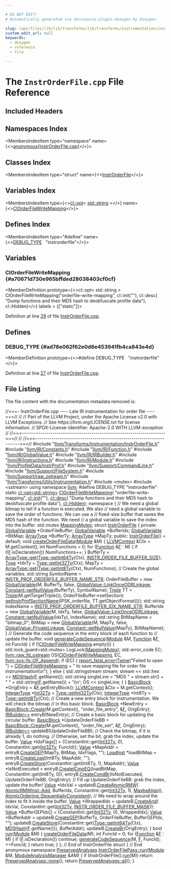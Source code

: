 ```yaml
---

# DO NOT EDIT!
# Automatically generated via docusaurus-plugin-doxygen by Doxygen.

slug: /api/files/lib/lib/transforms/lib/transforms/instrumentation/instrorderfile-cpp
custom_edit_url: null
keywords:
  - doxygen
  - reference
  - file

---
```





# The `InstrOrderFile.cpp` File Reference

<DoxygenPage pluginConfig={pluginConfig}>



## Included Headers

<IncludesList>
<IncludesListItem
  filePath="llvm/Transforms/Instrumentation/InstrOrderFile.h"
  permalink="/docs/api/files/include/include/llvm/include/llvm/transforms/include/llvm/transforms/instrumentation/instrorderfile-h"
  isLocal="true" />
<IncludesListItem
  filePath="llvm/IR/Constants.h"
  permalink="/docs/api/files/include/include/llvm/include/llvm/ir/constants-h"
  isLocal="true" />
<IncludesListItem
  filePath="llvm/IR/Function.h"
  permalink="/docs/api/files/include/include/llvm/include/llvm/ir/function-h"
  isLocal="true" />
<IncludesListItem
  filePath="llvm/IR/GlobalValue.h"
  permalink="/docs/api/files/include/include/llvm/include/llvm/ir/globalvalue-h"
  isLocal="true" />
<IncludesListItem
  filePath="llvm/IR/IRBuilder.h"
  permalink="/docs/api/files/include/include/llvm/include/llvm/ir/irbuilder-h"
  isLocal="true" />
<IncludesListItem
  filePath="llvm/IR/Instructions.h"
  permalink="/docs/api/files/include/include/llvm/include/llvm/ir/instructions-h"
  isLocal="true" />
<IncludesListItem
  filePath="llvm/IR/Module.h"
  permalink="/docs/api/files/include/include/llvm/include/llvm/ir/module-h"
  isLocal="true" />
<IncludesListItem
  filePath="llvm/ProfileData/InstrProf.h"
  permalink="/docs/api/files/include/include/llvm/include/llvm/profiledata/instrprof-h"
  isLocal="true" />
<IncludesListItem
  filePath="llvm/Support/CommandLine.h"
  permalink="/docs/api/files/include/include/llvm/include/llvm/support/commandline-h"
  isLocal="true" />
<IncludesListItem
  filePath="llvm/Support/FileSystem.h"
  permalink="/docs/api/files/include/include/llvm/include/llvm/support/filesystem-h"
  isLocal="true" />
<IncludesListItem
  filePath="llvm/Support/raw_ostream.h"
  permalink="/docs/api/files/include/include/llvm/include/llvm/support/raw-ostream-h"
  isLocal="true" />
<IncludesListItem
  filePath="llvm/Transforms/Utils/Instrumentation.h"
  permalink="/docs/api/files/include/include/llvm/include/llvm/transforms/include/llvm/transforms/utils/instrumentation-h"
  isLocal="true" />
<IncludesListItem
  filePath="mutex"
  permalink=""
  isLocal="false" />
<IncludesListItem
  filePath="sstream"
  permalink=""
  isLocal="false" />
</IncludesList>

## Namespaces Index

<MembersIndex>

<MembersIndexItem
  type="namespace"
  name={<><a href="/docs/api/namespaces/anonymous-instrorderfile-cpp-">anonymous&#123;InstrOrderFile.cpp&#125;</a></>}>
</MembersIndexItem>

</MembersIndex>

## Classes Index

<MembersIndex>

<MembersIndexItem
  type="struct"
  name={<><a href="/docs/api/structs/anonymous-namespace-instrorderfile-cpp-/instrorderfile">InstrOrderFile</a></>}>
</MembersIndexItem>

</MembersIndex>

## Variables Index

<MembersIndex>

<MembersIndexItem
  type={<><a href="/docs/api/classes/llvm/cl/opt">cl::opt</a>&lt; <a href="/docs/api/files/include/include/llvm/include/llvm/demangle/itaniumdemangle-h/#ae2b0d0345572d6718e219aa76d1d54edab45cffe084dd3d20d928bee85e7b0f21">std::string</a> &gt;</>}
  name={<><a href="#a70671d730e965bffded28038403cf0cf">ClOrderFileWriteMapping</a></>}>
</MembersIndexItem>

</MembersIndex>

## Defines Index

<MembersIndex>

<MembersIndexItem
  type="#define"
  name={<><a href="#ad78e062f62e0d6e453941fb4ca843e4d">DEBUG&#95;TYPE</a>&nbsp;&nbsp;&nbsp;&quot;instrorderfile&quot;</>}>
</MembersIndexItem>

</MembersIndex>


<SectionDefinition>

## Variables

### ClOrderFileWriteMapping {#a70671d730e965bffded28038403cf0cf}

<MemberDefinition
  prototype={<>cl::opt&lt; std::string &gt; ClOrderFileWriteMapping(&quot;orderfile-write-mapping&quot;, cl::init(&quot;&quot;), cl::desc( &quot;Dump functions and their MD5 hash to deobfuscate profile data&quot;), cl::Hidden)</>}
  labels = {["static"]}>

Definition at line <a href="#l00029">29</a> of file <a href="/docs/api/files/lib/lib/transforms/lib/transforms/instrumentation/instrorderfile-cpp">InstrOrderFile.cpp</a>.
</MemberDefinition>

</SectionDefinition>

<SectionDefinition>

## Defines

### DEBUG&#95;TYPE {#ad78e062f62e0d6e453941fb4ca843e4d}

<MemberDefinition
  prototype={<>#define DEBUG&#95;TYPE&nbsp;&nbsp;&nbsp;&quot;instrorderfile&quot;</>}>

Definition at line <a href="#l00027">27</a> of file <a href="/docs/api/files/lib/lib/transforms/lib/transforms/instrumentation/instrorderfile-cpp">InstrOrderFile.cpp</a>.
</MemberDefinition>

</SectionDefinition>

## File Listing

The file content with the documentation metadata removed is:

<ProgramListing>

<Link id="l00001" /><CodeLine lineNumber="1"><Highlight kind="comment">//===- InstrOrderFile.cpp ---- Late IR instrumentation for order file ----===//</Highlight><Highlight kind="normal"></Highlight></CodeLine>
<Link id="l00002" /><CodeLine lineNumber="2"><Highlight kind="normal"></Highlight><Highlight kind="comment">//</Highlight><Highlight kind="normal"></Highlight></CodeLine>
<Link id="l00003" /><CodeLine lineNumber="3"><Highlight kind="normal"></Highlight><Highlight kind="comment">// Part of the LLVM Project, under the Apache License v2.0 with LLVM Exceptions.</Highlight><Highlight kind="normal"></Highlight></CodeLine>
<Link id="l00004" /><CodeLine lineNumber="4"><Highlight kind="normal"></Highlight><Highlight kind="comment">// See https://llvm.org/LICENSE.txt for license information.</Highlight><Highlight kind="normal"></Highlight></CodeLine>
<Link id="l00005" /><CodeLine lineNumber="5"><Highlight kind="normal"></Highlight><Highlight kind="comment">// SPDX-License-Identifier: Apache-2.0 WITH LLVM-exception</Highlight><Highlight kind="normal"></Highlight></CodeLine>
<Link id="l00006" /><CodeLine lineNumber="6"><Highlight kind="normal"></Highlight><Highlight kind="comment">//</Highlight><Highlight kind="normal"></Highlight></CodeLine>
<Link id="l00007" /><CodeLine lineNumber="7"><Highlight kind="normal"></Highlight><Highlight kind="comment">//===----------------------------------------------------------------------===//</Highlight><Highlight kind="normal"></Highlight></CodeLine>
<Link id="l00008" /><CodeLine lineNumber="8"><Highlight kind="normal"></Highlight><Highlight kind="comment">//</Highlight><Highlight kind="normal"></Highlight></CodeLine>
<Link id="l00009" /><CodeLine lineNumber="9"><Highlight kind="normal"></Highlight><Highlight kind="comment">//===----------------------------------------------------------------------===//</Highlight><Highlight kind="normal"></Highlight></CodeLine>
<Link id="l00010" /><CodeLine lineNumber="10"><Highlight kind="normal"></Highlight></CodeLine>
<Link id="l00011" /><CodeLine lineNumber="11"><Highlight kind="normal"></Highlight><Highlight kind="preprocessor">#include &quot;<a href="/docs/api/files/include/include/llvm/include/llvm/transforms/include/llvm/transforms/instrumentation/instrorderfile-h">llvm/Transforms/Instrumentation/InstrOrderFile.h</a>&quot;</Highlight><Highlight kind="normal"></Highlight></CodeLine>
<Link id="l00012" /><CodeLine lineNumber="12"><Highlight kind="normal"></Highlight><Highlight kind="preprocessor">#include &quot;<a href="/docs/api/files/include/include/llvm/include/llvm/ir/constants-h">llvm/IR/Constants.h</a>&quot;</Highlight><Highlight kind="normal"></Highlight></CodeLine>
<Link id="l00013" /><CodeLine lineNumber="13"><Highlight kind="normal"></Highlight><Highlight kind="preprocessor">#include &quot;<a href="/docs/api/files/include/include/llvm/include/llvm/ir/function-h">llvm/IR/Function.h</a>&quot;</Highlight><Highlight kind="normal"></Highlight></CodeLine>
<Link id="l00014" /><CodeLine lineNumber="14"><Highlight kind="normal"></Highlight><Highlight kind="preprocessor">#include &quot;<a href="/docs/api/files/include/include/llvm/include/llvm/ir/globalvalue-h">llvm/IR/GlobalValue.h</a>&quot;</Highlight><Highlight kind="normal"></Highlight></CodeLine>
<Link id="l00015" /><CodeLine lineNumber="15"><Highlight kind="normal"></Highlight><Highlight kind="preprocessor">#include &quot;<a href="/docs/api/files/include/include/llvm/include/llvm/ir/irbuilder-h">llvm/IR/IRBuilder.h</a>&quot;</Highlight><Highlight kind="normal"></Highlight></CodeLine>
<Link id="l00016" /><CodeLine lineNumber="16"><Highlight kind="normal"></Highlight><Highlight kind="preprocessor">#include &quot;<a href="/docs/api/files/include/include/llvm/include/llvm/ir/instructions-h">llvm/IR/Instructions.h</a>&quot;</Highlight><Highlight kind="normal"></Highlight></CodeLine>
<Link id="l00017" /><CodeLine lineNumber="17"><Highlight kind="normal"></Highlight><Highlight kind="preprocessor">#include &quot;<a href="/docs/api/files/include/include/llvm/include/llvm/ir/module-h">llvm/IR/Module.h</a>&quot;</Highlight><Highlight kind="normal"></Highlight></CodeLine>
<Link id="l00018" /><CodeLine lineNumber="18"><Highlight kind="normal"></Highlight><Highlight kind="preprocessor">#include &quot;<a href="/docs/api/files/include/include/llvm/include/llvm/profiledata/instrprof-h">llvm/ProfileData/InstrProf.h</a>&quot;</Highlight><Highlight kind="normal"></Highlight></CodeLine>
<Link id="l00019" /><CodeLine lineNumber="19"><Highlight kind="normal"></Highlight><Highlight kind="preprocessor">#include &quot;<a href="/docs/api/files/include/include/llvm/include/llvm/support/commandline-h">llvm/Support/CommandLine.h</a>&quot;</Highlight><Highlight kind="normal"></Highlight></CodeLine>
<Link id="l00020" /><CodeLine lineNumber="20"><Highlight kind="normal"></Highlight><Highlight kind="preprocessor">#include &quot;<a href="/docs/api/files/include/include/llvm/include/llvm/support/filesystem-h">llvm/Support/FileSystem.h</a>&quot;</Highlight><Highlight kind="normal"></Highlight></CodeLine>
<Link id="l00021" /><CodeLine lineNumber="21"><Highlight kind="normal"></Highlight><Highlight kind="preprocessor">#include &quot;<a href="/docs/api/files/include/include/llvm/include/llvm/support/raw-ostream-h">llvm/Support/raw&#95;ostream.h</a>&quot;</Highlight><Highlight kind="normal"></Highlight></CodeLine>
<Link id="l00022" /><CodeLine lineNumber="22"><Highlight kind="normal"></Highlight><Highlight kind="preprocessor">#include &quot;<a href="/docs/api/files/include/include/llvm/include/llvm/transforms/include/llvm/transforms/utils/instrumentation-h">llvm/Transforms/Utils/Instrumentation.h</a>&quot;</Highlight><Highlight kind="normal"></Highlight></CodeLine>
<Link id="l00023" /><CodeLine lineNumber="23"><Highlight kind="normal"></Highlight><Highlight kind="preprocessor">#include &lt;mutex&gt;</Highlight><Highlight kind="normal"></Highlight></CodeLine>
<Link id="l00024" /><CodeLine lineNumber="24"><Highlight kind="normal"></Highlight><Highlight kind="preprocessor">#include &lt;sstream&gt;</Highlight><Highlight kind="normal"></Highlight></CodeLine>
<Link id="l00025" /><CodeLine lineNumber="25"><Highlight kind="normal"></Highlight></CodeLine>
<Link id="l00026" /><CodeLine lineNumber="26"><Highlight kind="normal"></Highlight><Highlight kind="keyword">using namespace </Highlight><Highlight kind="normal"><a href="/docs/api/namespaces/llvm">llvm</a>;</Highlight></CodeLine>
<Link id="l00027" /><CodeLine lineNumber="27" lineLink="#ad78e062f62e0d6e453941fb4ca843e4d"><Highlight kind="normal"></Highlight><Highlight kind="preprocessor">#define DEBUG&#95;TYPE &quot;instrorderfile&quot;</Highlight><Highlight kind="normal"></Highlight></CodeLine>
<Link id="l00028" /><CodeLine lineNumber="28"><Highlight kind="normal"></Highlight></CodeLine>
<Link id="l00029" /><CodeLine lineNumber="29" lineLink="#a70671d730e965bffded28038403cf0cf"><Highlight kind="normal"></Highlight><Highlight kind="keyword">static</Highlight><Highlight kind="normal"> <a href="/docs/api/classes/llvm/cl/opt">cl::opt&lt;std::string&gt;</a> <a href="#a70671d730e965bffded28038403cf0cf">ClOrderFileWriteMapping</a>(</Highlight></CodeLine>
<Link id="l00030" /><CodeLine lineNumber="30"><Highlight kind="normal">    </Highlight><Highlight kind="stringliteral">&quot;orderfile-write-mapping&quot;</Highlight><Highlight kind="normal">, <a href="/docs/api/namespaces/llvm/cl/#ac12e6a8f3a1b511f0dee2ed6de0ae806">cl::init</a>(</Highlight><Highlight kind="stringliteral">&quot;&quot;</Highlight><Highlight kind="normal">),</Highlight></CodeLine>
<Link id="l00031" /><CodeLine lineNumber="31"><Highlight kind="normal">    <a href="/docs/api/structs/llvm/cl/desc">cl::desc</a>(</Highlight></CodeLine>
<Link id="l00032" /><CodeLine lineNumber="32"><Highlight kind="normal">        </Highlight><Highlight kind="stringliteral">&quot;Dump functions and their MD5 hash to deobfuscate profile data&quot;</Highlight><Highlight kind="normal">),</Highlight></CodeLine>
<Link id="l00033" /><CodeLine lineNumber="33"><Highlight kind="normal">    <a href="/docs/api/namespaces/llvm/cl/#a68075925a54790e71ca790e1d4f21a40a263ac008d8d31f13ce460395fc4cf7e6">cl::Hidden</a>);</Highlight></CodeLine>
<Link id="l00034" /><CodeLine lineNumber="34"><Highlight kind="normal"></Highlight></CodeLine>
<Link id="l00035" /><CodeLine lineNumber="35" lineLink="/docs/api/namespaces/anonymous-instrorderfile-cpp-"><Highlight kind="normal"></Highlight><Highlight kind="keyword">namespace </Highlight><Highlight kind="normal">&#123;</Highlight></CodeLine>
<Link id="l00036" /><CodeLine lineNumber="36"><Highlight kind="normal"></Highlight></CodeLine>
<Link id="l00037" /><CodeLine lineNumber="37"><Highlight kind="normal"></Highlight><Highlight kind="comment">// We need a global bitmap to tell if a function is executed. We also</Highlight><Highlight kind="normal"></Highlight></CodeLine>
<Link id="l00038" /><CodeLine lineNumber="38"><Highlight kind="normal"></Highlight><Highlight kind="comment">// need a global variable to save the order of functions. We can use a</Highlight><Highlight kind="normal"></Highlight></CodeLine>
<Link id="l00039" /><CodeLine lineNumber="39"><Highlight kind="normal"></Highlight><Highlight kind="comment">// fixed-size buffer that saves the MD5 hash of the function. We need</Highlight><Highlight kind="normal"></Highlight></CodeLine>
<Link id="l00040" /><CodeLine lineNumber="40"><Highlight kind="normal"></Highlight><Highlight kind="comment">// a global variable to save the index into the buffer.</Highlight><Highlight kind="normal"></Highlight></CodeLine>
<Link id="l00041" /><CodeLine lineNumber="41"><Highlight kind="normal"></Highlight></CodeLine>
<Link id="l00042" /><CodeLine lineNumber="42" lineLink="/docs/api/namespaces/anonymous-instrorderfile-cpp-/#a172d9b41fec544c724b94225d6ee5583"><Highlight kind="normal">std::mutex <a href="/docs/api/namespaces/anonymous-instrorderfile-cpp-/#a172d9b41fec544c724b94225d6ee5583">MappingMutex</a>;</Highlight></CodeLine>
<Link id="l00043" /><CodeLine lineNumber="43"><Highlight kind="normal"></Highlight></CodeLine>
<Link id="l00044" /><CodeLine lineNumber="44" lineLink="/docs/api/structs/anonymous-namespace-instrorderfile-cpp-/instrorderfile"><Highlight kind="normal"></Highlight><Highlight kind="keyword">struct </Highlight><Highlight kind="normal"><a href="/docs/api/structs/anonymous-namespace-instrorderfile-cpp-/instrorderfile/#a076013f24c7d6601e9d4470a1c1be3fd">InstrOrderFile</a> &#123;</Highlight></CodeLine>
<Link id="l00045" /><CodeLine lineNumber="45"><Highlight kind="normal"></Highlight><Highlight kind="keyword">private</Highlight><Highlight kind="normal">:</Highlight></CodeLine>
<Link id="l00046" /><CodeLine lineNumber="46"><Highlight kind="normal">  <a href="/docs/api/classes/llvm/globalvariable">GlobalVariable</a> &#42;OrderFileBuffer;</Highlight></CodeLine>
<Link id="l00047" /><CodeLine lineNumber="47"><Highlight kind="normal">  <a href="/docs/api/classes/llvm/globalvariable">GlobalVariable</a> &#42;BufferIdx;</Highlight></CodeLine>
<Link id="l00048" /><CodeLine lineNumber="48"><Highlight kind="normal">  <a href="/docs/api/classes/llvm/globalvariable">GlobalVariable</a> &#42;BitMap;</Highlight></CodeLine>
<Link id="l00049" /><CodeLine lineNumber="49"><Highlight kind="normal">  <a href="/docs/api/classes/llvm/arraytype">ArrayType</a> &#42;BufferTy;</Highlight></CodeLine>
<Link id="l00050" /><CodeLine lineNumber="50"><Highlight kind="normal">  <a href="/docs/api/classes/llvm/arraytype">ArrayType</a> &#42;MapTy;</Highlight></CodeLine>
<Link id="l00051" /><CodeLine lineNumber="51"><Highlight kind="normal"></Highlight></CodeLine>
<Link id="l00052" /><CodeLine lineNumber="52"><Highlight kind="normal"></Highlight><Highlight kind="keyword">public</Highlight><Highlight kind="normal">:</Highlight></CodeLine>
<Link id="l00053" /><CodeLine lineNumber="53" lineLink="/docs/api/structs/anonymous-namespace-instrorderfile-cpp-/instrorderfile/#a076013f24c7d6601e9d4470a1c1be3fd"><Highlight kind="normal">  <a href="/docs/api/structs/anonymous-namespace-instrorderfile-cpp-/instrorderfile/#a076013f24c7d6601e9d4470a1c1be3fd">InstrOrderFile</a>() = </Highlight><Highlight kind="keywordflow">default</Highlight><Highlight kind="normal">;</Highlight></CodeLine>
<Link id="l00054" /><CodeLine lineNumber="54"><Highlight kind="normal"></Highlight></CodeLine>
<Link id="l00055" /><CodeLine lineNumber="55" lineLink="/docs/api/structs/anonymous-namespace-instrorderfile-cpp-/instrorderfile/#a3b3620fdf60408799b2d1957707a81d2"><Highlight kind="normal">  </Highlight><Highlight kind="keywordtype">void</Highlight><Highlight kind="normal"> <a href="/docs/api/structs/anonymous-namespace-instrorderfile-cpp-/instrorderfile/#a3b3620fdf60408799b2d1957707a81d2">createOrderFileData</a>(<a href="/docs/api/classes/llvm/module">Module</a> &amp;M) &#123;</Highlight></CodeLine>
<Link id="l00056" /><CodeLine lineNumber="56"><Highlight kind="normal">    <a href="/docs/api/classes/llvm/llvmcontext">LLVMContext</a> &amp;Ctx = M.getContext();</Highlight></CodeLine>
<Link id="l00057" /><CodeLine lineNumber="57"><Highlight kind="normal">    </Highlight><Highlight kind="keywordtype">int</Highlight><Highlight kind="normal"> NumFunctions = 0;</Highlight></CodeLine>
<Link id="l00058" /><CodeLine lineNumber="58"><Highlight kind="normal">    </Highlight><Highlight kind="keywordflow">for</Highlight><Highlight kind="normal"> (<a href="/docs/api/classes/llvm/function">Function</a> &amp;<a href="/docs/api/files/lib/lib/support/md5-cpp/#a96d73bbd7af15cb1fc38c3f4a3bd82e9">F</a> : M) &#123;</Highlight></CodeLine>
<Link id="l00059" /><CodeLine lineNumber="59"><Highlight kind="normal">      </Highlight><Highlight kind="keywordflow">if</Highlight><Highlight kind="normal"> (!<a href="/docs/api/files/lib/lib/support/md5-cpp/#a96d73bbd7af15cb1fc38c3f4a3bd82e9">F</a>.isDeclaration())</Highlight></CodeLine>
<Link id="l00060" /><CodeLine lineNumber="60"><Highlight kind="normal">        NumFunctions++;</Highlight></CodeLine>
<Link id="l00061" /><CodeLine lineNumber="61"><Highlight kind="normal">    &#125;</Highlight></CodeLine>
<Link id="l00062" /><CodeLine lineNumber="62"><Highlight kind="normal"></Highlight></CodeLine>
<Link id="l00063" /><CodeLine lineNumber="63"><Highlight kind="normal">    BufferTy =</Highlight></CodeLine>
<Link id="l00064" /><CodeLine lineNumber="64"><Highlight kind="normal">        <a href="/docs/api/classes/llvm/arraytype/#a309fed0882f9d27038ff2df2afed7a00">ArrayType::get</a>(<a href="/docs/api/classes/llvm/type/#a05186fa23e4d11b9855a9599ba87a4b7">Type::getInt64Ty</a>(Ctx), <a href="/docs/api/files/include/include/llvm/include/llvm/profiledata/instrprof-h/#ac6ca2f48862bac7256192749b9edd8d8">INSTR&#95;ORDER&#95;FILE&#95;BUFFER&#95;SIZE</a>);</Highlight></CodeLine>
<Link id="l00065" /><CodeLine lineNumber="65"><Highlight kind="normal">    <a href="/docs/api/classes/llvm/type">Type</a> &#42;IdxTy = <a href="/docs/api/classes/llvm/type/#a30dd396c5b40cd86c1591872e574ccdf">Type::getInt32Ty</a>(Ctx);</Highlight></CodeLine>
<Link id="l00066" /><CodeLine lineNumber="66"><Highlight kind="normal">    MapTy = <a href="/docs/api/classes/llvm/arraytype/#a309fed0882f9d27038ff2df2afed7a00">ArrayType::get</a>(<a href="/docs/api/classes/llvm/type/#a7ba5de75f50bb4a4ba920698edf39b28">Type::getInt8Ty</a>(Ctx), NumFunctions);</Highlight></CodeLine>
<Link id="l00067" /><CodeLine lineNumber="67"><Highlight kind="normal"></Highlight></CodeLine>
<Link id="l00068" /><CodeLine lineNumber="68"><Highlight kind="normal">    </Highlight><Highlight kind="comment">// Create the global variables.</Highlight><Highlight kind="normal"></Highlight></CodeLine>
<Link id="l00069" /><CodeLine lineNumber="69"><Highlight kind="normal">    std::string SymbolName = <a href="/docs/api/files/include/include/llvm/include/llvm/profiledata/instrprof-h/#ad1f0426c8796635ca089439f54d1978b">INSTR&#95;PROF&#95;ORDERFILE&#95;BUFFER&#95;NAME&#95;STR</a>;</Highlight></CodeLine>
<Link id="l00070" /><CodeLine lineNumber="70"><Highlight kind="normal">    OrderFileBuffer = </Highlight><Highlight kind="keyword">new</Highlight><Highlight kind="normal"> <a href="/docs/api/classes/llvm/globalvariable">GlobalVariable</a>(M, BufferTy, </Highlight><Highlight kind="keyword">false</Highlight><Highlight kind="normal">, <a href="/docs/api/classes/llvm/globalvalue/#aedfa75f0c85c4aa85b257f066fbea57caf2b592edf18170e7aff4e8f3bae3360c">GlobalValue::LinkOnceODRLinkage</a>,</Highlight></CodeLine>
<Link id="l00071" /><CodeLine lineNumber="71"><Highlight kind="normal">                           <a href="/docs/api/classes/llvm/constant/#aa6574d526b3e38a28f688a7bb4325c2c">Constant::getNullValue</a>(BufferTy), SymbolName);</Highlight></CodeLine>
<Link id="l00072" /><CodeLine lineNumber="72"><Highlight kind="normal">    <a href="/docs/api/classes/llvm/triple">Triple</a> TT = <a href="/docs/api/classes/llvm/triple">Triple</a>(M.getTargetTriple());</Highlight></CodeLine>
<Link id="l00073" /><CodeLine lineNumber="73"><Highlight kind="normal">    OrderFileBuffer-&gt;setSection(</Highlight></CodeLine>
<Link id="l00074" /><CodeLine lineNumber="74"><Highlight kind="normal">        <a href="/docs/api/namespaces/llvm/#a50e3b943e26ec60c2aa24a7ff43a2d17">getInstrProfSectionName</a>(IPSK&#95;orderfile, TT.getObjectFormat()));</Highlight></CodeLine>
<Link id="l00075" /><CodeLine lineNumber="75"><Highlight kind="normal"></Highlight></CodeLine>
<Link id="l00076" /><CodeLine lineNumber="76"><Highlight kind="normal">    std::string IndexName = <a href="/docs/api/files/include/include/llvm/include/llvm/profiledata/instrprof-h/#aa3c5ff5815aa4113a87c59383aa6d441">INSTR&#95;PROF&#95;ORDERFILE&#95;BUFFER&#95;IDX&#95;NAME&#95;STR</a>;</Highlight></CodeLine>
<Link id="l00077" /><CodeLine lineNumber="77"><Highlight kind="normal">    BufferIdx = </Highlight><Highlight kind="keyword">new</Highlight><Highlight kind="normal"> <a href="/docs/api/classes/llvm/globalvariable">GlobalVariable</a>(M, IdxTy, </Highlight><Highlight kind="keyword">false</Highlight><Highlight kind="normal">, <a href="/docs/api/classes/llvm/globalvalue/#aedfa75f0c85c4aa85b257f066fbea57caf2b592edf18170e7aff4e8f3bae3360c">GlobalValue::LinkOnceODRLinkage</a>,</Highlight></CodeLine>
<Link id="l00078" /><CodeLine lineNumber="78"><Highlight kind="normal">                           <a href="/docs/api/classes/llvm/constant/#aa6574d526b3e38a28f688a7bb4325c2c">Constant::getNullValue</a>(IdxTy), IndexName);</Highlight></CodeLine>
<Link id="l00079" /><CodeLine lineNumber="79"><Highlight kind="normal"></Highlight></CodeLine>
<Link id="l00080" /><CodeLine lineNumber="80"><Highlight kind="normal">    std::string BitMapName = </Highlight><Highlight kind="stringliteral">&quot;bitmap&#95;0&quot;</Highlight><Highlight kind="normal">;</Highlight></CodeLine>
<Link id="l00081" /><CodeLine lineNumber="81"><Highlight kind="normal">    BitMap = </Highlight><Highlight kind="keyword">new</Highlight><Highlight kind="normal"> <a href="/docs/api/classes/llvm/globalvariable">GlobalVariable</a>(M, MapTy, </Highlight><Highlight kind="keyword">false</Highlight><Highlight kind="normal">, <a href="/docs/api/classes/llvm/globalvalue/#aedfa75f0c85c4aa85b257f066fbea57ca04ed141708c0fd16723d212502b046ae">GlobalValue::PrivateLinkage</a>,</Highlight></CodeLine>
<Link id="l00082" /><CodeLine lineNumber="82"><Highlight kind="normal">                                <a href="/docs/api/classes/llvm/constant/#aa6574d526b3e38a28f688a7bb4325c2c">Constant::getNullValue</a>(MapTy), BitMapName);</Highlight></CodeLine>
<Link id="l00083" /><CodeLine lineNumber="83"><Highlight kind="normal">  &#125;</Highlight></CodeLine>
<Link id="l00084" /><CodeLine lineNumber="84"><Highlight kind="normal"></Highlight></CodeLine>
<Link id="l00085" /><CodeLine lineNumber="85"><Highlight kind="normal">  </Highlight><Highlight kind="comment">// Generate the code sequence in the entry block of each function to</Highlight><Highlight kind="normal"></Highlight></CodeLine>
<Link id="l00086" /><CodeLine lineNumber="86"><Highlight kind="normal">  </Highlight><Highlight kind="comment">// update the buffer.</Highlight><Highlight kind="normal"></Highlight></CodeLine>
<Link id="l00087" /><CodeLine lineNumber="87" lineLink="/docs/api/structs/anonymous-namespace-instrorderfile-cpp-/instrorderfile/#a32adc549fbc7c20005aabb9406435ff4"><Highlight kind="normal">  </Highlight><Highlight kind="keywordtype">void</Highlight><Highlight kind="normal"> <a href="/docs/api/structs/anonymous-namespace-instrorderfile-cpp-/instrorderfile/#a32adc549fbc7c20005aabb9406435ff4">generateCodeSequence</a>(<a href="/docs/api/classes/llvm/module">Module</a> &amp;M, <a href="/docs/api/classes/llvm/function">Function</a> &amp;<a href="/docs/api/files/lib/lib/support/md5-cpp/#a96d73bbd7af15cb1fc38c3f4a3bd82e9">F</a>, </Highlight><Highlight kind="keywordtype">int</Highlight><Highlight kind="normal"> FuncId) &#123;</Highlight></CodeLine>
<Link id="l00088" /><CodeLine lineNumber="88"><Highlight kind="normal">    </Highlight><Highlight kind="keywordflow">if</Highlight><Highlight kind="normal"> (!<a href="#a70671d730e965bffded28038403cf0cf">ClOrderFileWriteMapping</a>.empty()) &#123;</Highlight></CodeLine>
<Link id="l00089" /><CodeLine lineNumber="89"><Highlight kind="normal">      std::lock&#95;guard&lt;std::mutex&gt; LogLock(<a href="/docs/api/namespaces/anonymous-instrorderfile-cpp-/#a172d9b41fec544c724b94225d6ee5583">MappingMutex</a>);</Highlight></CodeLine>
<Link id="l00090" /><CodeLine lineNumber="90"><Highlight kind="normal">      std::error&#95;code EC;</Highlight></CodeLine>
<Link id="l00091" /><CodeLine lineNumber="91"><Highlight kind="normal">      <a href="/docs/api/classes/llvm/raw-fd-ostream">llvm::raw&#95;fd&#95;ostream</a> OS(<a href="#a70671d730e965bffded28038403cf0cf">ClOrderFileWriteMapping</a>, EC,</Highlight></CodeLine>
<Link id="l00092" /><CodeLine lineNumber="92"><Highlight kind="normal">                              <a href="/docs/api/namespaces/llvm/sys/fs/#a662978c0cdf81de0d448032f142a3695ac999fafdcc991e61bbc2df56a4310083">llvm::sys::fs::OF&#95;Append</a>);</Highlight></CodeLine>
<Link id="l00093" /><CodeLine lineNumber="93"><Highlight kind="normal">      </Highlight><Highlight kind="keywordflow">if</Highlight><Highlight kind="normal"> (EC) &#123;</Highlight></CodeLine>
<Link id="l00094" /><CodeLine lineNumber="94"><Highlight kind="normal">        <a href="/docs/api/namespaces/llvm/#a7f2a3d4dcfee70225988aec53ff1e173">report&#95;fatal&#95;error</a>(<a href="/docs/api/classes/llvm/twine">Twine</a>(</Highlight><Highlight kind="stringliteral">&quot;Failed to open &quot;</Highlight><Highlight kind="normal">) + <a href="#a70671d730e965bffded28038403cf0cf">ClOrderFileWriteMapping</a> +</Highlight></CodeLine>
<Link id="l00095" /><CodeLine lineNumber="95"><Highlight kind="normal">                           </Highlight><Highlight kind="stringliteral">&quot; to save mapping file for order file instrumentation\\n&quot;</Highlight><Highlight kind="normal">);</Highlight></CodeLine>
<Link id="l00096" /><CodeLine lineNumber="96"><Highlight kind="normal">      &#125; </Highlight><Highlight kind="keywordflow">else</Highlight><Highlight kind="normal"> &#123;</Highlight></CodeLine>
<Link id="l00097" /><CodeLine lineNumber="97"><Highlight kind="normal">        std::stringstream stream;</Highlight></CodeLine>
<Link id="l00098" /><CodeLine lineNumber="98"><Highlight kind="normal">        stream &lt;&lt; std::hex &lt;&lt; <a href="/docs/api/namespaces/llvm/sampleprof/#a8e89e6935aaf48cde9d60fd12a3dae0f">MD5Hash</a>(<a href="/docs/api/files/lib/lib/support/md5-cpp/#a96d73bbd7af15cb1fc38c3f4a3bd82e9">F</a>.getName());</Highlight></CodeLine>
<Link id="l00099" /><CodeLine lineNumber="99"><Highlight kind="normal">        std::string singleLine = </Highlight><Highlight kind="stringliteral">&quot;MD5 &quot;</Highlight><Highlight kind="normal"> + stream.str() + </Highlight><Highlight kind="stringliteral">&quot; &quot;</Highlight><Highlight kind="normal"> +</Highlight></CodeLine>
<Link id="l00100" /><CodeLine lineNumber="100"><Highlight kind="normal">                                 std::string(<a href="/docs/api/files/lib/lib/support/md5-cpp/#a96d73bbd7af15cb1fc38c3f4a3bd82e9">F</a>.getName()) + </Highlight><Highlight kind="charliteral">&#39;\\n&#39;</Highlight><Highlight kind="normal">;</Highlight></CodeLine>
<Link id="l00101" /><CodeLine lineNumber="101"><Highlight kind="normal">        OS &lt;&lt; singleLine;</Highlight></CodeLine>
<Link id="l00102" /><CodeLine lineNumber="102"><Highlight kind="normal">      &#125;</Highlight></CodeLine>
<Link id="l00103" /><CodeLine lineNumber="103"><Highlight kind="normal">    &#125;</Highlight></CodeLine>
<Link id="l00104" /><CodeLine lineNumber="104"><Highlight kind="normal"></Highlight></CodeLine>
<Link id="l00105" /><CodeLine lineNumber="105"><Highlight kind="normal">    <a href="/docs/api/classes/llvm/basicblock">BasicBlock</a> &#42;OrigEntry = &amp;<a href="/docs/api/files/lib/lib/support/md5-cpp/#a96d73bbd7af15cb1fc38c3f4a3bd82e9">F</a>.getEntryBlock();</Highlight></CodeLine>
<Link id="l00106" /><CodeLine lineNumber="106"><Highlight kind="normal"></Highlight></CodeLine>
<Link id="l00107" /><CodeLine lineNumber="107"><Highlight kind="normal">    <a href="/docs/api/classes/llvm/llvmcontext">LLVMContext</a> &amp;Ctx = M.getContext();</Highlight></CodeLine>
<Link id="l00108" /><CodeLine lineNumber="108"><Highlight kind="normal">    <a href="/docs/api/classes/llvm/integertype">IntegerType</a> &#42;<a href="/docs/api/namespaces/llvm/#a23f9ec4bb2576ca8738f3edc9c4f5cdf">Int32Ty</a> = <a href="/docs/api/classes/llvm/type/#a30dd396c5b40cd86c1591872e574ccdf">Type::getInt32Ty</a>(Ctx);</Highlight></CodeLine>
<Link id="l00109" /><CodeLine lineNumber="109"><Highlight kind="normal">    <a href="/docs/api/classes/llvm/integertype">IntegerType</a> &#42;Int8Ty = <a href="/docs/api/classes/llvm/type/#a7ba5de75f50bb4a4ba920698edf39b28">Type::getInt8Ty</a>(Ctx);</Highlight></CodeLine>
<Link id="l00110" /><CodeLine lineNumber="110"><Highlight kind="normal"></Highlight></CodeLine>
<Link id="l00111" /><CodeLine lineNumber="111"><Highlight kind="normal">    </Highlight><Highlight kind="comment">// Create a new entry block for instrumentation. We will check the bitmap</Highlight><Highlight kind="normal"></Highlight></CodeLine>
<Link id="l00112" /><CodeLine lineNumber="112"><Highlight kind="normal">    </Highlight><Highlight kind="comment">// in this basic block.</Highlight><Highlight kind="normal"></Highlight></CodeLine>
<Link id="l00113" /><CodeLine lineNumber="113"><Highlight kind="normal">    <a href="/docs/api/classes/llvm/basicblock">BasicBlock</a> &#42;NewEntry =</Highlight></CodeLine>
<Link id="l00114" /><CodeLine lineNumber="114"><Highlight kind="normal">        <a href="/docs/api/classes/llvm/basicblock/#a4a5b798214be930cf8e133c032ba0129">BasicBlock::Create</a>(M.getContext(), </Highlight><Highlight kind="stringliteral">&quot;order&#95;file&#95;entry&quot;</Highlight><Highlight kind="normal">, &amp;<a href="/docs/api/files/lib/lib/support/md5-cpp/#a96d73bbd7af15cb1fc38c3f4a3bd82e9">F</a>, OrigEntry);</Highlight></CodeLine>
<Link id="l00115" /><CodeLine lineNumber="115"><Highlight kind="normal">    <a href="/docs/api/classes/llvm/irbuilder">IRBuilder&lt;&gt;</a> entryB(NewEntry);</Highlight></CodeLine>
<Link id="l00116" /><CodeLine lineNumber="116"><Highlight kind="normal">    </Highlight><Highlight kind="comment">// Create a basic block for updating the circular buffer.</Highlight><Highlight kind="normal"></Highlight></CodeLine>
<Link id="l00117" /><CodeLine lineNumber="117"><Highlight kind="normal">    <a href="/docs/api/classes/llvm/basicblock">BasicBlock</a> &#42;UpdateOrderFileBB =</Highlight></CodeLine>
<Link id="l00118" /><CodeLine lineNumber="118"><Highlight kind="normal">        <a href="/docs/api/classes/llvm/basicblock/#a4a5b798214be930cf8e133c032ba0129">BasicBlock::Create</a>(M.getContext(), </Highlight><Highlight kind="stringliteral">&quot;order&#95;file&#95;set&quot;</Highlight><Highlight kind="normal">, &amp;<a href="/docs/api/files/lib/lib/support/md5-cpp/#a96d73bbd7af15cb1fc38c3f4a3bd82e9">F</a>, OrigEntry);</Highlight></CodeLine>
<Link id="l00119" /><CodeLine lineNumber="119"><Highlight kind="normal">    <a href="/docs/api/classes/llvm/irbuilder">IRBuilder&lt;&gt;</a> updateB(UpdateOrderFileBB);</Highlight></CodeLine>
<Link id="l00120" /><CodeLine lineNumber="120"><Highlight kind="normal"></Highlight></CodeLine>
<Link id="l00121" /><CodeLine lineNumber="121"><Highlight kind="normal">    </Highlight><Highlight kind="comment">// Check the bitmap, if it is already 1, do nothing.</Highlight><Highlight kind="normal"></Highlight></CodeLine>
<Link id="l00122" /><CodeLine lineNumber="122"><Highlight kind="normal">    </Highlight><Highlight kind="comment">// Otherwise, set the bit, grab the index, update the buffer.</Highlight><Highlight kind="normal"></Highlight></CodeLine>
<Link id="l00123" /><CodeLine lineNumber="123"><Highlight kind="normal">    <a href="/docs/api/classes/llvm/value">Value</a> &#42;IdxFlags&#91;&#93; = &#123;ConstantInt::get(<a href="/docs/api/namespaces/llvm/#a23f9ec4bb2576ca8738f3edc9c4f5cdf">Int32Ty</a>, 0),</Highlight></CodeLine>
<Link id="l00124" /><CodeLine lineNumber="124"><Highlight kind="normal">                         ConstantInt::get(<a href="/docs/api/namespaces/llvm/#a23f9ec4bb2576ca8738f3edc9c4f5cdf">Int32Ty</a>, FuncId)&#125;;</Highlight></CodeLine>
<Link id="l00125" /><CodeLine lineNumber="125"><Highlight kind="normal">    <a href="/docs/api/classes/llvm/value">Value</a> &#42;MapAddr = entryB.<a href="/docs/api/classes/llvm/irbuilderbase/#a73e0482b96d9d0cdfcc90c0a34f5b0db">CreateGEP</a>(MapTy, BitMap, IdxFlags, </Highlight><Highlight kind="stringliteral">&quot;&quot;</Highlight><Highlight kind="normal">);</Highlight></CodeLine>
<Link id="l00126" /><CodeLine lineNumber="126"><Highlight kind="normal">    <a href="/docs/api/classes/llvm/loadinst">LoadInst</a> &#42;loadBitMap = entryB.<a href="/docs/api/classes/llvm/irbuilderbase/#a9b01712e5f196d6d3d021ef23aad50e4">CreateLoad</a>(Int8Ty, MapAddr, </Highlight><Highlight kind="stringliteral">&quot;&quot;</Highlight><Highlight kind="normal">);</Highlight></CodeLine>
<Link id="l00127" /><CodeLine lineNumber="127"><Highlight kind="normal">    entryB.<a href="/docs/api/classes/llvm/irbuilderbase/#aabfc20af4dcf7d94262824dcac2e7bed">CreateStore</a>(ConstantInt::get(Int8Ty, 1), MapAddr);</Highlight></CodeLine>
<Link id="l00128" /><CodeLine lineNumber="128"><Highlight kind="normal">    <a href="/docs/api/classes/llvm/value">Value</a> &#42;IsNotExecuted =</Highlight></CodeLine>
<Link id="l00129" /><CodeLine lineNumber="129"><Highlight kind="normal">        entryB.<a href="/docs/api/classes/llvm/irbuilderbase/#a8c75539a39f167f352b37ccdd788a7e4">CreateICmpEQ</a>(loadBitMap, ConstantInt::get(Int8Ty, 0));</Highlight></CodeLine>
<Link id="l00130" /><CodeLine lineNumber="130"><Highlight kind="normal">    entryB.<a href="/docs/api/classes/llvm/irbuilderbase/#a972c30f044db799668bdcace5544edeb">CreateCondBr</a>(IsNotExecuted, UpdateOrderFileBB, OrigEntry);</Highlight></CodeLine>
<Link id="l00131" /><CodeLine lineNumber="131"><Highlight kind="normal"></Highlight></CodeLine>
<Link id="l00132" /><CodeLine lineNumber="132"><Highlight kind="normal">    </Highlight><Highlight kind="comment">// Fill up UpdateOrderFileBB: grab the index, update the buffer!</Highlight><Highlight kind="normal"></Highlight></CodeLine>
<Link id="l00133" /><CodeLine lineNumber="133"><Highlight kind="normal">    <a href="/docs/api/classes/llvm/value">Value</a> &#42;IdxVal = updateB.<a href="/docs/api/classes/llvm/irbuilderbase/#ab2a2c89b21cf14b2c729a898006cb438">CreateAtomicRMW</a>(</Highlight></CodeLine>
<Link id="l00134" /><CodeLine lineNumber="134"><Highlight kind="normal">        <a href="/docs/api/classes/llvm/atomicrmwinst/#a461cfbbb5c7a57ab73210498923cf615a0794c42b44989f9d9f1454d79ca0dd88">AtomicRMWInst::Add</a>, BufferIdx, ConstantInt::get(<a href="/docs/api/namespaces/llvm/#a23f9ec4bb2576ca8738f3edc9c4f5cdf">Int32Ty</a>, 1),</Highlight></CodeLine>
<Link id="l00135" /><CodeLine lineNumber="135"><Highlight kind="normal">        <a href="/docs/api/structs/llvm/maybealign">MaybeAlign</a>(), <a href="/docs/api/namespaces/llvm/#a9bccbe67aaab722783ca4e7c504aaaa7ae3b0fa849dbd758b450f98fcfde936a2">AtomicOrdering::SequentiallyConsistent</a>);</Highlight></CodeLine>
<Link id="l00136" /><CodeLine lineNumber="136"><Highlight kind="normal">    </Highlight><Highlight kind="comment">// We need to wrap around the index to fit it inside the buffer.</Highlight><Highlight kind="normal"></Highlight></CodeLine>
<Link id="l00137" /><CodeLine lineNumber="137"><Highlight kind="normal">    <a href="/docs/api/classes/llvm/value">Value</a> &#42;WrappedIdx = updateB.<a href="/docs/api/classes/llvm/irbuilderbase/#aa4f2cec52a8e17a4c72319334fbef771">CreateAnd</a>(</Highlight></CodeLine>
<Link id="l00138" /><CodeLine lineNumber="138"><Highlight kind="normal">        IdxVal, ConstantInt::get(<a href="/docs/api/namespaces/llvm/#a23f9ec4bb2576ca8738f3edc9c4f5cdf">Int32Ty</a>, <a href="/docs/api/files/include/include/llvm/include/llvm/profiledata/instrprof-h/#a19f2c0a3a2d77b9d174d841b185f3e40">INSTR&#95;ORDER&#95;FILE&#95;BUFFER&#95;MASK</a>));</Highlight></CodeLine>
<Link id="l00139" /><CodeLine lineNumber="139"><Highlight kind="normal">    <a href="/docs/api/classes/llvm/value">Value</a> &#42;BufferGEPIdx&#91;&#93; = &#123;ConstantInt::get(<a href="/docs/api/namespaces/llvm/#a23f9ec4bb2576ca8738f3edc9c4f5cdf">Int32Ty</a>, 0), WrappedIdx&#125;;</Highlight></CodeLine>
<Link id="l00140" /><CodeLine lineNumber="140"><Highlight kind="normal">    <a href="/docs/api/classes/llvm/value">Value</a> &#42;BufferAddr =</Highlight></CodeLine>
<Link id="l00141" /><CodeLine lineNumber="141"><Highlight kind="normal">        updateB.<a href="/docs/api/classes/llvm/irbuilderbase/#a73e0482b96d9d0cdfcc90c0a34f5b0db">CreateGEP</a>(BufferTy, OrderFileBuffer, BufferGEPIdx, </Highlight><Highlight kind="stringliteral">&quot;&quot;</Highlight><Highlight kind="normal">);</Highlight></CodeLine>
<Link id="l00142" /><CodeLine lineNumber="142"><Highlight kind="normal">    updateB.<a href="/docs/api/classes/llvm/irbuilderbase/#aabfc20af4dcf7d94262824dcac2e7bed">CreateStore</a>(ConstantInt::get(<a href="/docs/api/classes/llvm/type/#a05186fa23e4d11b9855a9599ba87a4b7">Type::getInt64Ty</a>(Ctx), <a href="/docs/api/namespaces/llvm/sampleprof/#a8e89e6935aaf48cde9d60fd12a3dae0f">MD5Hash</a>(<a href="/docs/api/files/lib/lib/support/md5-cpp/#a96d73bbd7af15cb1fc38c3f4a3bd82e9">F</a>.getName())),</Highlight></CodeLine>
<Link id="l00143" /><CodeLine lineNumber="143"><Highlight kind="normal">                        BufferAddr);</Highlight></CodeLine>
<Link id="l00144" /><CodeLine lineNumber="144"><Highlight kind="normal">    updateB.<a href="/docs/api/classes/llvm/irbuilderbase/#abab736a0141f903dc32a6f48828ad908">CreateBr</a>(OrigEntry);</Highlight></CodeLine>
<Link id="l00145" /><CodeLine lineNumber="145"><Highlight kind="normal">  &#125;</Highlight></CodeLine>
<Link id="l00146" /><CodeLine lineNumber="146"><Highlight kind="normal"></Highlight></CodeLine>
<Link id="l00147" /><CodeLine lineNumber="147" lineLink="/docs/api/structs/anonymous-namespace-instrorderfile-cpp-/instrorderfile/#a5451135e15d97011828fedf30bb3d0df"><Highlight kind="normal">  </Highlight><Highlight kind="keywordtype">bool</Highlight><Highlight kind="normal"> <a href="/docs/api/structs/anonymous-namespace-instrorderfile-cpp-/instrorderfile/#a5451135e15d97011828fedf30bb3d0df">run</a>(<a href="/docs/api/classes/llvm/module">Module</a> &amp;M) &#123;</Highlight></CodeLine>
<Link id="l00148" /><CodeLine lineNumber="148"><Highlight kind="normal">    <a href="/docs/api/structs/anonymous-namespace-instrorderfile-cpp-/instrorderfile/#a3b3620fdf60408799b2d1957707a81d2">createOrderFileData</a>(M);</Highlight></CodeLine>
<Link id="l00149" /><CodeLine lineNumber="149"><Highlight kind="normal"></Highlight></CodeLine>
<Link id="l00150" /><CodeLine lineNumber="150"><Highlight kind="normal">    </Highlight><Highlight kind="keywordtype">int</Highlight><Highlight kind="normal"> FuncId = 0;</Highlight></CodeLine>
<Link id="l00151" /><CodeLine lineNumber="151"><Highlight kind="normal">    </Highlight><Highlight kind="keywordflow">for</Highlight><Highlight kind="normal"> (<a href="/docs/api/classes/llvm/function">Function</a> &amp;<a href="/docs/api/files/lib/lib/support/md5-cpp/#a96d73bbd7af15cb1fc38c3f4a3bd82e9">F</a> : M) &#123;</Highlight></CodeLine>
<Link id="l00152" /><CodeLine lineNumber="152"><Highlight kind="normal">      </Highlight><Highlight kind="keywordflow">if</Highlight><Highlight kind="normal"> (<a href="/docs/api/files/lib/lib/support/md5-cpp/#a96d73bbd7af15cb1fc38c3f4a3bd82e9">F</a>.isDeclaration())</Highlight></CodeLine>
<Link id="l00153" /><CodeLine lineNumber="153"><Highlight kind="normal">        </Highlight><Highlight kind="keywordflow">continue</Highlight><Highlight kind="normal">;</Highlight></CodeLine>
<Link id="l00154" /><CodeLine lineNumber="154"><Highlight kind="normal">      <a href="/docs/api/structs/anonymous-namespace-instrorderfile-cpp-/instrorderfile/#a32adc549fbc7c20005aabb9406435ff4">generateCodeSequence</a>(M, <a href="/docs/api/files/lib/lib/support/md5-cpp/#a96d73bbd7af15cb1fc38c3f4a3bd82e9">F</a>, FuncId);</Highlight></CodeLine>
<Link id="l00155" /><CodeLine lineNumber="155"><Highlight kind="normal">      ++FuncId;</Highlight></CodeLine>
<Link id="l00156" /><CodeLine lineNumber="156"><Highlight kind="normal">    &#125;</Highlight></CodeLine>
<Link id="l00157" /><CodeLine lineNumber="157"><Highlight kind="normal"></Highlight></CodeLine>
<Link id="l00158" /><CodeLine lineNumber="158"><Highlight kind="normal">    </Highlight><Highlight kind="keywordflow">return</Highlight><Highlight kind="normal"> </Highlight><Highlight kind="keyword">true</Highlight><Highlight kind="normal">;</Highlight></CodeLine>
<Link id="l00159" /><CodeLine lineNumber="159"><Highlight kind="normal">  &#125;</Highlight></CodeLine>
<Link id="l00160" /><CodeLine lineNumber="160"><Highlight kind="normal"></Highlight></CodeLine>
<Link id="l00161" /><CodeLine lineNumber="161"><Highlight kind="normal">&#125;; </Highlight><Highlight kind="comment">// End of InstrOrderFile struct</Highlight><Highlight kind="normal"></Highlight></CodeLine>
<Link id="l00162" /><CodeLine lineNumber="162"><Highlight kind="normal">&#125; </Highlight><Highlight kind="comment">// End anonymous namespace</Highlight><Highlight kind="normal"></Highlight></CodeLine>
<Link id="l00163" /><CodeLine lineNumber="163"><Highlight kind="normal"></Highlight></CodeLine>
<Link id="l00164" /><CodeLine lineNumber="164"><Highlight kind="normal"><a href="/docs/api/classes/llvm/preservedanalyses">PreservedAnalyses</a></Highlight></CodeLine>
<Link id="l00165" /><CodeLine lineNumber="165" lineLink="/docs/api/classes/llvm/instrorderfilepass/#a30a949f855bc23cc82f5e0d503131095"><Highlight kind="normal"><a href="/docs/api/classes/llvm/instrorderfilepass/#a30a949f855bc23cc82f5e0d503131095">InstrOrderFilePass::run</a>(<a href="/docs/api/classes/llvm/module">Module</a> &amp;M, <a href="/docs/api/namespaces/llvm/#af9c9208365fd9ce11392b4d79485e259">ModuleAnalysisManager</a> &amp;AM) &#123;</Highlight></CodeLine>
<Link id="l00166" /><CodeLine lineNumber="166"><Highlight kind="normal">  </Highlight><Highlight kind="keywordflow">if</Highlight><Highlight kind="normal"> (InstrOrderFile().<a href="/docs/api/classes/llvm/instrorderfilepass/#a30a949f855bc23cc82f5e0d503131095">run</a>(M))</Highlight></CodeLine>
<Link id="l00167" /><CodeLine lineNumber="167"><Highlight kind="normal">    </Highlight><Highlight kind="keywordflow">return</Highlight><Highlight kind="normal"> <a href="/docs/api/classes/llvm/preservedanalyses/#a03797a73044a81cbc6a3409d6c72ee8f">PreservedAnalyses::none</a>();</Highlight></CodeLine>
<Link id="l00168" /><CodeLine lineNumber="168"><Highlight kind="normal">  </Highlight><Highlight kind="keywordflow">return</Highlight><Highlight kind="normal"> <a href="/docs/api/classes/llvm/preservedanalyses/#a1258a1ff55557c27684010ebd7283712">PreservedAnalyses::all</a>();</Highlight></CodeLine>
<Link id="l00169" /><CodeLine lineNumber="169"><Highlight kind="normal">&#125;</Highlight></CodeLine>

</ProgramListing>


</DoxygenPage>
